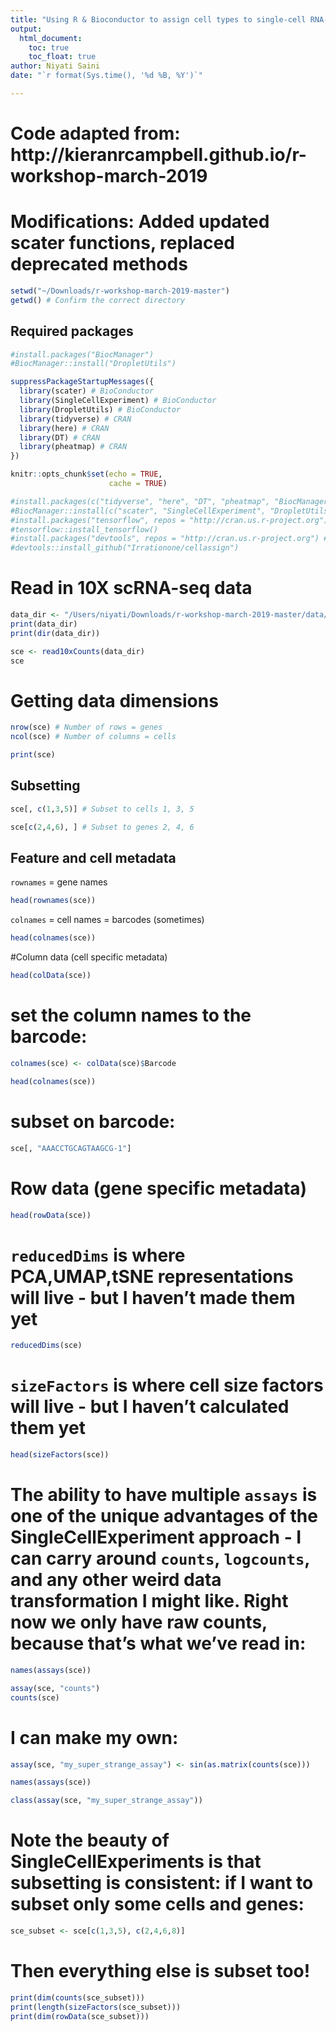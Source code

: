 ```yaml
---
title: "Using R & Bioconductor to assign cell types to single-cell RNA-seq data"
output: 
  html_document:
    toc: true
    toc_float: true
author: Niyati Saini
date: "`r format(Sys.time(), '%d %B, %Y')`"

---
```


# Code adapted from: http://kieranrcampbell.github.io/r-workshop-march-2019
# Modifications: Added updated scater functions, replaced deprecated methods

```r
setwd("~/Downloads/r-workshop-march-2019-master")
getwd() # Confirm the correct directory
```

## Required packages

```r
#install.packages("BiocManager")
#BiocManager::install("DropletUtils")

suppressPackageStartupMessages({
  library(scater) # BioConductor
  library(SingleCellExperiment) # BioConductor
  library(DropletUtils) # BioConductor
  library(tidyverse) # CRAN
  library(here) # CRAN
  library(DT) # CRAN
  library(pheatmap) # CRAN
})

knitr::opts_chunk$set(echo = TRUE,
                      cache = TRUE)
```

```r
#install.packages(c("tidyverse", "here", "DT", "pheatmap", "BiocManager"))
#BiocManager::install(c("scater", "SingleCellExperiment", "DropletUtils"))
#install.packages("tensorflow", repos = "http://cran.us.r-project.org")
#tensorflow::install_tensorflow()
#install.packages("devtools", repos = "http://cran.us.r-project.org") # If not already installed
#devtools::install_github("Irrationone/cellassign")
```

# Read in 10X scRNA-seq data
```r
data_dir <- "/Users/niyati/Downloads/r-workshop-march-2019-master/data/outs/filtered_gene_bc_matrices/GRCh38"
print(data_dir)
print(dir(data_dir))
```

```r
sce <- read10xCounts(data_dir)
sce
```

# Getting data dimensions
```r
nrow(sce) # Number of rows = genes
ncol(sce) # Number of columns = cells
```

```r
print(sce)
```
## Subsetting
```r
sce[, c(1,3,5)] # Subset to cells 1, 3, 5
```

```r
sce[c(2,4,6), ] # Subset to genes 2, 4, 6 
```
## Feature and cell metadata
`rownames` = gene names
```r
head(rownames(sce))
```

`colnames` = cell names = barcodes (sometimes)
```r
head(colnames(sce))
```
#Column data (cell specific metadata)
```r
head(colData(sce))
```
# set the column names to the barcode:

```r
colnames(sce) <- colData(sce)$Barcode

head(colnames(sce))
```

# subset on barcode:
```r
sce[, "AAACCTGCAGTAAGCG-1"]
```

# Row data (gene specific metadata)
```r
head(rowData(sce))
```
# `reducedDims` is where PCA,UMAP,tSNE representations will live - but I haven't made them yet
```r
reducedDims(sce)
```

# `sizeFactors` is where cell size factors will live - but I haven't calculated them yet
```r
head(sizeFactors(sce))
```

# The ability to have multiple `assays` is one of the unique advantages of the SingleCellExperiment approach - I can carry around `counts`, `logcounts`, and any other weird data transformation I might like. Right now we only have raw counts, because that's what we've read in:

```r
names(assays(sce))
```

```r
assay(sce, "counts")
counts(sce)
```
# I can make my own:

```r
assay(sce, "my_super_strange_assay") <- sin(as.matrix(counts(sce)))

names(assays(sce))
```

```r
class(assay(sce, "my_super_strange_assay"))
```

# Note the beauty of SingleCellExperiments is that subsetting is consistent: if I want to subset only some cells and genes:

```r
sce_subset <- sce[c(1,3,5), c(2,4,6,8)]
```

# Then everything else is subset too!

```r
print(dim(counts(sce_subset)))
print(length(sizeFactors(sce_subset)))
print(dim(rowData(sce_subset)))
```


